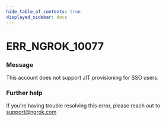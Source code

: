 ```yaml
---
hide_table_of_contents: true
displayed_sidebar: docs
---
```



# ERR_NGROK_10077

### Message

This account does not support JIT provisioning for SSO users.

### Further help

If you're having trouble resolving this error, please reach out to [support@ngrok.com](mailto:support@ngrok.com?subject=Help%20with%20ERR_NGROK_10077)

<ErrorDetails error="err_ngrok_10077" />
